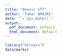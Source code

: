 ---
title: "Devoir STT"
author: "Tahar AMAIRI"
date: "`r Sys.Date()`"
output:
  pdf_document: default
  html_document: default
---

```{r}
library("bnlearn")
data(marks)
```

